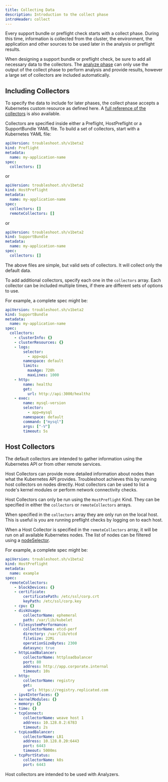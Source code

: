 ```yaml
---
title: Collecting Data
description: Introduction to the collect phase
introHeader: collect
---
```


Every support bundle or preflight check starts with a collect phase.
During this time, information is collected from the cluster, the environment, the application and other sources to be used later in the analysis or preflight results.

When designing a support bundle or preflight check, be sure to add all necessary data to the collectors.
The [analyze phase](/analyze/) can only use the output of the collect phase to perform analysis and provide results, however a large set of collectors are included automatically.

## Including Collectors

To specify the data to include for later phases, the collect phase accepts a Kubernetes custom resource as defined here.
A [full reference of the collectors](/collect/collectors/) is also available.

Collectors are specified inside either a Preflight, HostPreflight or a SupportBundle YAML file. To build a set of collectors, start with a Kubernetes YAML file:

```yaml
apiVersion: troubleshoot.sh/v1beta2
kind: Preflight
metadata:
  name: my-application-name
spec:
  collectors: []
```

or

```yaml
apiVersion: troubleshoot.sh/v1beta2
kind: HostPreflight
metadata:
  name: my-application-name
spec:
  collectors: []
  remoteCollectors: []
```

or

```yaml
apiVersion: troubleshoot.sh/v1beta2
kind: SupportBundle
metadata:
  name: my-application-name
spec:
  collectors: []
```


The above files are simple, but valid sets of collectors.
It will collect only the default data.

To add additional collectors, specify each one in the `collectors` array.
Each collector can be included multiple times, if there are different sets of options to use.

For example, a complete spec might be:

```yaml
apiVersion: troubleshoot.sh/v1beta2
kind: SupportBundle
metadata:
  name: my-application-name
spec:
  collectors:
    - clusterInfo: {}
    - clusterResources: {}
    - logs:
        selector:
          - app=api
        namespace: default
        limits:
          maxAge: 720h
          maxLines: 1000
    - http:
        name: healthz
        get:
          url: http://api:3000/healthz
    - exec:
        name: mysql-version
        selector:
          - app=mysql
        namespace: default
        command: ["mysql"]
        args: ["-V"]
        timeout: 5s
```

## Host Collectors

The default collectors are intended to gather information using the Kubernetes
API or from other remote services.

Host Collectors can provide more detailed information about nodes than what the
Kubernetes API provides.  Troubleshoot achieves this by running host collectors
on nodes directly. Host collectors can be used to list a node's kernel modules
or perform network connectivity checks.

Host Collectors can only be run using the `HostPreflight` Kind.  They can be
specified in either the `collectors` or `remoteCollectors` arrays.

When specified in the `collectors` array they are only run on the local host.
This is useful is you are running preflight checks by logging on to each host.

When a Host Collector is specified in the `remoteCollectors` array, it will be
run on all available Kubernetes nodes.  The list of nodes can be filtered using
a [nodeSelector](https://v1-18.docs.kubernetes.io/docs/concepts/scheduling-eviction/assign-pod-node/#nodeselector).

For example, a complete spec might be:

```yaml
apiVersion: troubleshoot.sh/v1beta2
kind: HostPreflight
metadata:
  name: example
spec:
  remoteCollectors:
    - blockDevices: {}
    - certificate:
        certificatePath: /etc/ssl/corp.crt
        keyPath: /etc/ssl/corp.key
    - cpu: {}
    - diskUsage:
        collectorName: ephemeral
        path: /var/lib/kubelet
    - filesystemPerformance:
        collectorName: etcd-perf
        directory: /var/lib/etcd
        fileSize: 22Mi
        operationSizeBytes: 2300
        datasync: true
    - httpLoadBalancer:
        collectorName: httploadbalancer
        port: 80
        address: http://app.corporate.internal
        timeout: 10s
    - http:
        collectorName: registry
        get:
          url: https://registry.replicated.com
    - ipv4Interfaces: {}
    - kernelModules: {}    
    - memory: {}
    - time: {}
    - tcpConnect:
        collectorName: weave host 1
        address: 10.128.0.2:6783
        timeout: 2s
    - tcpLoadBalancer:
        collectorName: LB1
        address: 10.128.0.20:6443
        port: 6443
        timeout: 5000ms
    - tcpPortStatus:
        collectorName: k8s
        port: 6443
```

Host collectors are intended to be used with Analyzers.
